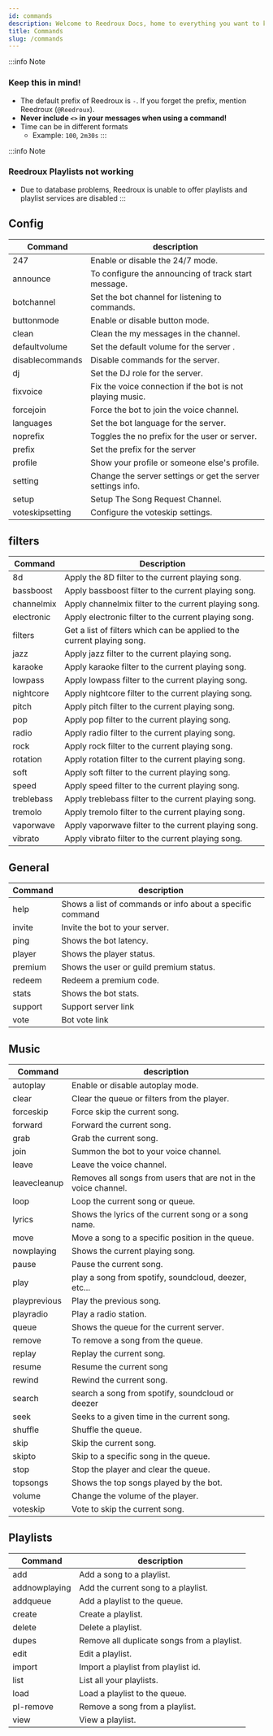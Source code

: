 ```yaml
---
id: commands
description: Welcome to Reedroux Docs, home to everything you want to know about Reedroux. You will be able to find out almost everything about Reedroux here.
title: Commands
slug: /commands
---
```


:::info Note

### Keep this in mind!

- The default prefix of Reedroux is `-`. If you forget the prefix, mention Reedroux (`@Reedroux`).
- **Never include `<>` in your messages when using a command!**
- Time can be in different formats
  - Example: `100`, `2m30s`
:::

:::info Note

### Reedroux Playlists not working 

- Due to database problems, Reedroux is unable to offer playlists and playlist services are disabled
:::

## Config

| Command      | description                                                                           
| ------------ | -------------------------------------------------------------------------------------
| 247          | Enable or disable the 24/7 mode.     
| announce     | To configure the announcing of track start message.
| botchannel   | Set the bot channel for listening to commands.                           
| buttonmode   | Enable or disable button mode.                                 
| clean        | Clean the my messages in the channel.                                 
| defaultvolume| Set the default volume for the server  .      
| disablecommands | Disable commands for the server.   
| dj | Set the DJ role for the server.      
| fixvoice | Fix the voice connection if the bot is not playing music.                            
| forcejoin | Force the bot to join the voice channel.      
| languages | Set the bot language for the server.       
| noprefix | Toggles the no prefix for the user or server.       
| prefix | Set the prefix for the server       
| profile | Show your profile or someone else's profile.  
| setting | Change the server settings or get the server settings info.          
| setup | Setup The Song Request Channel.     
| voteskipsetting | Configure the voteskip settings.      




## filters

| Command     | Description                                                                                      
| ----------- | ------------------------------------------------------------------------------------------------
| 8d          | Apply the 8D filter to the current playing song.                                                    
| bassboost   | Apply bassboost filter to the current playing song.
| channelmix   | Apply channelmix filter to the current playing song.
| electronic   | Apply electronic filter to the current playing song.
| filters   | Get a list of filters which can be applied to the current playing song.
| jazz   | Apply jazz filter to the current playing song.
| karaoke   | Apply karaoke filter to the current playing song.
| lowpass   | Apply lowpass filter to the current playing song. 
| nightcore   | Apply nightcore filter to the current playing song.
| pitch   | Apply pitch filter to the current playing song.
| pop  | Apply pop filter to the current playing song. 
| radio   | Apply radio filter to the current playing song.
| rock   | Apply rock filter to the current playing song.
| rotation   | Apply rotation filter to the current playing song.
| soft   | Apply soft filter to the current playing song.
| speed   | Apply speed filter to the current playing song.
| treblebass   | Apply treblebass filter to the current playing song.
| tremolo   | Apply tremolo filter to the current playing song.
| vaporwave   | Apply vaporwave filter to the current playing song.
| vibrato   | Apply vibrato filter to the current playing song. 


                        

## General

| Command | description                                               
| ------- | --------------------------------------------------------- 
| help    |   Shows a list of commands or info about a specific command
| invite        |   Invite the bot to your server.
| ping        |  Shows the bot latency.    
| player        | Shows the player status.
| premium        | Shows the user or guild premium status.
| redeem        | Redeem a premium code.
| stats        | Shows the bot stats.
| support        | Support server link
| vote        | Bot vote link

## Music

| Command         | description                               
| --------------- | -----------------------------------------
| autoplay        | Enable or disable autoplay mode.
| clear        | Clear the queue or filters from the player.
| forceskip        | Force skip the current song.
| forward        | Forward the current song.
| grab        | Grab the current song.
| join        | Summon the bot to your voice channel.
| leave        | Leave the voice channel.
| leavecleanup        | Removes all songs from users that are not in the voice channel.
| loop        | Loop the current song or queue.
| lyrics        | Shows the lyrics of the current song or a song name.
| move        | Move a song to a specific position in the queue.
| nowplaying        | Shows the current playing song.
| pause      | Pause the current song.
| play        | play a song from spotify, soundcloud, deezer, etc...
| playprevious        | Play the previous song.
| playradio        | Play a radio station.
| queue      | Shows the queue for the current server.
| remove      | To remove a song from the queue.
| replay        | Replay the current song.
| resume        | Resume the current song
| rewind        | Rewind the current song.
| search       | search a song from spotify, soundcloud or deezer
| seek        | Seeks to a given time in the current song.
| shuffle        | Shuffle the queue.
| skip        | Skip the current song.
| skipto        | Skip to a specific song in the queue.
| stop        | Stop the player and clear the queue.
| topsongs        | Shows the top songs played by the bot.
| volume        | Change the volume of the player.
| voteskip        | Vote to skip the current song.


## Playlists

| Command         | description                               
| --------------- | -----------------------------------------
| add | Add a song to a playlist.
| addnowplaying  | Add the current song to a playlist.
| addqueue | Add a playlist to the queue.
| create | Create a playlist.
| delete | Delete a playlist.
| dupes | Remove all duplicate songs from a playlist.
| edit | Edit a playlist.
| import | Import a playlist from playlist id.
| list | List all your playlists.
| load | Load a playlist to the queue.
| pl-remove | Remove a song from a playlist.
| view | View a playlist.
